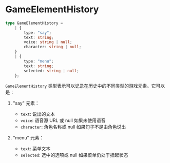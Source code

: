 # GameElementHistory

```typescript
type GameElementHistory =
    | {
        type: "say";
        text: string;
        voice: string | null;
        character: string | null;
    }
    | {
        type: "menu";
        text: string;
        selected: string | null;
    };
```

`GameElementHistory` 类型表示可以记录在历史中的不同类型的游戏元素。它可以是：

1. "say" 元素：
   - `text`: 说出的文本
   - `voice`: 语音源 URL 或 null 如果未使用语音
   - `character`: 角色名称或 null 如果句子不是由角色说出


2. "menu" 元素：
   - `text`: 菜单文本
   - `selected`: 选中的选项或 null 如果菜单仍处于挂起状态